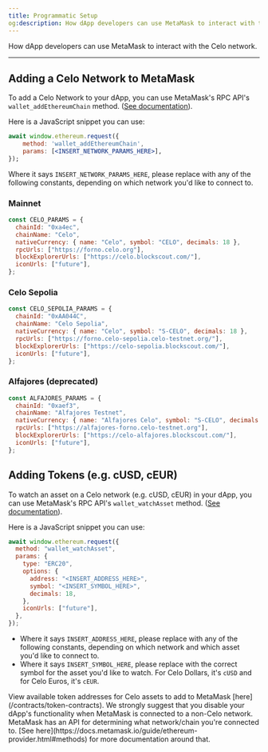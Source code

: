 ```yaml
---
title: Programmatic Setup
og:description: How dApp developers can use MetaMask to interact with the Celo network.
---
```


How dApp developers can use MetaMask to interact with the Celo network.

---

## Adding a Celo Network to MetaMask

To add a Celo Network to your dApp, you can use MetaMask's RPC API's `wallet_addEthereumChain` method. \([See documentation](https://docs.metamask.io/guide/rpc-api.html#wallet-addethereumchain)\).

Here is a JavaScript snippet you can use:

```jsx
await window.ethereum.request({
    method: 'wallet_addEthereumChain',
    params: [<INSERT_NETWORK_PARAMS_HERE>],
});
```

Where it says `INSERT_NETWORK_PARAMS_HERE`, please replace with any of the following constants, depending on which network you'd like to connect to.

### Mainnet

```jsx
const CELO_PARAMS = {
  chainId: "0xa4ec",
  chainName: "Celo",
  nativeCurrency: { name: "Celo", symbol: "CELO", decimals: 18 },
  rpcUrls: ["https://forno.celo.org"],
  blockExplorerUrls: ["https://celo.blockscout.com/"],
  iconUrls: ["future"],
};
```

### Celo Sepolia

```jsx
const CELO_SEPOLIA_PARAMS = {
  chainId: "0xAA044C",
  chainName: "Celo Sepolia",
  nativeCurrency: { name: "Celo", symbol: "S-CELO", decimals: 18 },
  rpcUrls: ["https://forno.celo-sepolia.celo-testnet.org/"],
  blockExplorerUrls: ["https://celo-sepolia.blockscout.com/"],
  iconUrls: ["future"],
};
```

### Alfajores (deprecated)

```jsx
const ALFAJORES_PARAMS = {
  chainId: "0xaef3",
  chainName: "Alfajores Testnet",
  nativeCurrency: { name: "Alfajores Celo", symbol: "S-CELO", decimals: 18 },
  rpcUrls: ["https://alfajores-forno.celo-testnet.org"],
  blockExplorerUrls: ["https://celo-alfajores.blockscout.com/"],
  iconUrls: ["future"],
};
```

## Adding Tokens \(e.g. cUSD, cEUR\)

To watch an asset on a Celo network \(e.g. cUSD, cEUR\) in your dApp, you can use MetaMask's RPC API's `wallet_watchAsset` method. \([See documentation](https://docs.metamask.io/guide/rpc-api.html#wallet-watchasset)\).

Here is a JavaScript snippet you can use:

```jsx
await window.ethereum.request({
  method: "wallet_watchAsset",
  params: {
    type: "ERC20",
    options: {
      address: "<INSERT_ADDRESS_HERE>",
      symbol: "<INSERT_SYMBOL_HERE>",
      decimals: 18,
    },
    iconUrls: ["future"],
  },
});
```

- Where it says `INSERT_ADDRESS_HERE`, please replace with any of the following constants, depending on which network and which asset you'd like to connect to.
- Where it says `INSERT_SYMBOL_HERE`, please replace with the correct symbol for the asset you'd like to watch. For Celo Dollars, it's `cUSD` and for Celo Euros, it's `cEUR`.

<Tip>
View available token addresses for Celo assets to add to MetaMask [here](/contracts/token-contracts).
</Tip>

<Warning>
We strongly suggest that you disable your dApp's functionality when MetaMask is connected to a non-Celo network. MetaMask has an API for determining what network/chain you're connected to. [See here](https://docs.metamask.io/guide/ethereum-provider.html#methods) for more documentation around that.
</Warning>
